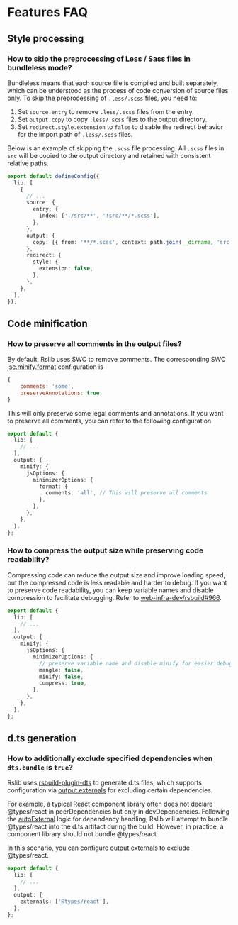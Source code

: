 # Features FAQ

## Style processing

### How to skip the preprocessing of Less / Sass files in bundleless mode?

Bundleless means that each source file is compiled and built separately, which can be understood as the process of code conversion of source files only. To skip the preprocessing of `.less/.scss` files, you need to:

1. Set `source.entry` to remove `.less/.scss` files from the entry.
2. Set `output.copy` to copy `.less/.scss` files to the output directory.
3. Set `redirect.style.extension` to `false` to disable the redirect behavior for the import path of `.less/.scss` files.

Below is an example of skipping the `.scss` file processing. All `.scss` files in `src` will be copied to the output directory and retained with consistent relative paths.

```ts title="rslib.config.ts"
export default defineConfig({
  lib: [
    {
      // ...
      source: {
        entry: {
          index: ['./src/**', '!src/**/*.scss'],
        },
      },
      output: {
        copy: [{ from: '**/*.scss', context: path.join(__dirname, 'src') }],
      },
      redirect: {
        style: {
          extension: false,
        },
      },
    },
  ],
});
```

## Code minification

### How to preserve all comments in the output files?

By default, Rslib uses SWC to remove comments. The corresponding SWC [jsc.minify.format](https://swc.rs/docs/configuration/minification#jscminifyformat) configuration is

```js
{
    comments: 'some',
    preserveAnnotations: true,
}
```

This will only preserve some legal comments and annotations. If you want to preserve all comments, you can refer to the following configuration

```ts title="rslib.config.ts"
export default {
  lib: [
    // ...
  ],
  output: {
    minify: {
      jsOptions: {
        minimizerOptions: {
          format: {
            comments: 'all', // This will preserve all comments
          },
        },
      },
    },
  },
};
```

### How to compress the output size while preserving code readability?

Compressing code can reduce the output size and improve loading speed, but the compressed code is less readable and harder to debug. If you want to preserve code readability, you can keep variable names and disable compression to facilitate debugging. Refer to [web-infra-dev/rsbuild#966](https://github.com/web-infra-dev/rsbuild/pull/3966).

```ts title="rslib.config.ts"
export default {
  lib: [
    // ...
  ],
  output: {
    minify: {
      jsOptions: {
        minimizerOptions: {
          // preserve variable name and disable minify for easier debugging
          mangle: false,
          minify: false,
          compress: true,
        },
      },
    },
  },
};
```

## d.ts generation

### How to additionally exclude specified dependencies when `dts.bundle` is `true`?

Rslib uses [rsbuild-plugin-dts](https://github.com/web-infra-dev/rslib/blob/main/packages/plugin-dts/README.md) to generate d.ts files, which supports configuration via [output.externals](/config/rsbuild/output#outputtarget) for excluding certain dependencies.

For example, a typical React component library often does not declare @types/react in peerDependencies but only in devDependencies. Following the [autoExternal](/config/lib/auto-external) logic for dependency handling, Rslib will attempt to bundle @types/react into the d.ts artifact during the build. However, in practice, a component library should not bundle @types/react.

In this scenario, you can configure [output.externals](/config/rsbuild/output#outputtarget) to exclude @types/react.

```ts title="rslib.config.ts"
export default {
  lib: [
    // ...
  ],
  output: {
    externals: ['@types/react'],
  },
};
```
